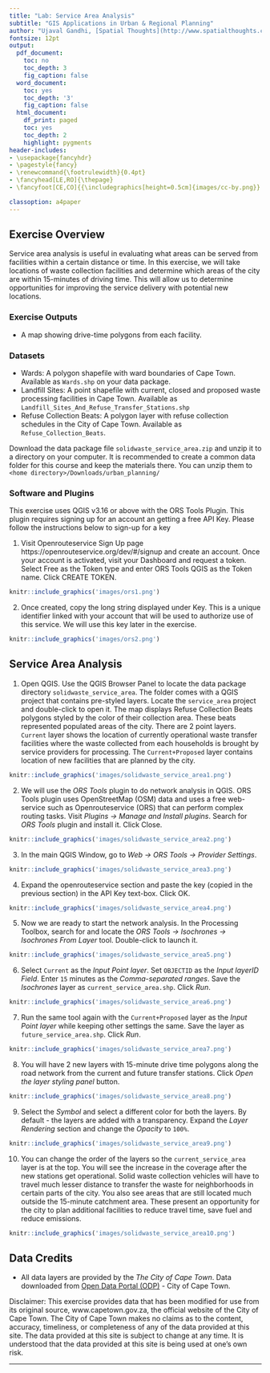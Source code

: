 ```yaml
---
title: "Lab: Service Area Analysis"
subtitle: "GIS Applications in Urban & Regional Planning"
author: "Ujaval Gandhi, [Spatial Thoughts](http://www.spatialthoughts.com)"
fontsize: 12pt
output:
  pdf_document:
    toc: no
    toc_depth: 3
    fig_caption: false
  word_document:
    toc: yes
    toc_depth: '3'
    fig_caption: false
  html_document:
    df_print: paged
    toc: yes
    toc_depth: 2
    highlight: pygments
header-includes:
- \usepackage{fancyhdr}
- \pagestyle{fancy}
- \renewcommand{\footrulewidth}{0.4pt}
- \fancyhead[LE,RO]{\thepage}
- \fancyfoot[CE,CO]{{\includegraphics[height=0.5cm]{images/cc-by.png}} Ujaval Gandhi http://www.spatialthoughts.com}

classoption: a4paper
---
```


\newpage

\tableofcontents

\pagenumbering{arabic} 

\newpage

## Exercise Overview

Service area analysis is useful in evaluating what areas can be served from facilities within a certain distance or time. In this exercise, we will take locations of waste collection facilities and determine which areas of the city are within 15-minutes of driving time. This will allow us to determine opportunities for improving the service delivery with potential new locations.

### Exercise Outputs

- A map showing drive-time polygons from each facility.

### Datasets

- Wards: A polygon shapefile with ward boundaries of Cape Town. Available as `Wards.shp` on your data package.
- Landfill Sites: A point shapefile with current, closed and proposed waste processing facilities in Cape Town. Available as `Landfill_Sites_And_Refuse_Transfer_Stations.shp`
- Refuse Collection Beats: A polygon layer with refuse collection schedules in the City of Cape Town. Available as `Refuse_Collection_Beats`.

Download the data package file `solidwaste_service_area.zip` and unzip it to a directory on your computer. It is recommended to create a common data folder for this course and keep the materials there. You can unzip them to `<home directory>/Downloads/urban_planning/`

\newpage

### Software and Plugins

This exercise uses QGIS v3.16 or above with the ORS Tools Plugin. This plugin requires signing up for an account an getting a free API Key. Please follow the instructions below to sign-up for a key


1.  Visit Openrouteservice Sign Up page https://openrouteservice.org/dev/#/signup and create an account. Once your account is activated, visit your Dashboard and request a token. Select Free as the Token type and enter ORS Tools QGIS as the Token name. Click CREATE TOKEN.

```r
knitr::include_graphics('images/ors1.png')
```

2. Once created, copy the long string displayed under Key. This is a unique identifier linked with your account that will be used to authorize use of this service. We will use this key later in the exercise.

```r
knitr::include_graphics('images/ors2.png')
```

\newpage

## Service Area Analysis

1. Open QGIS.  Use the QGIS Browser Panel to locate the data package directory `solidwaste_service_area`. The folder comes with a QGIS project that contains pre-styled layers. Locate the `service_area` project and double-click to open it. The map displays Refuse Collection Beats polygons styled by the color of their collection area. These beats represented populated areas of the city. There are 2 point layers. `Current` layer shows the location of currently operational waste transfer facilities where the waste collected from each households is brought by service providers for processing. The `Current+Proposed` layer contains location of new facilities that are planned by the city.

```r
knitr::include_graphics('images/solidwaste_service_area1.png')
```

2. We will use the *ORS Tools* plugin to do network analysis in QGIS. ORS Tools plugin uses OpenStreetMap (OSM) data and uses a free web-service such as Openrouteservice (ORS) that can perform complex routing tasks. Visit *Plugins &rarr; Manage and Install plugins*. Search for *ORS Tools* plugin and install it. Click Close.

```r
knitr::include_graphics('images/solidwaste_service_area2.png')
```

3. In the main QGIS Window, go to *Web &rarr; ORS Tools &rarr; Provider Settings*.

```r
knitr::include_graphics('images/solidwaste_service_area3.png')
```

4. Expand the openrouteservice section and paste the key (copied in the previous section) in the API Key text-box. Click OK.

```r
knitr::include_graphics('images/solidwaste_service_area4.png')
```

5. Now we are ready to start the network analysis. In the Processing Toolbox, search for and locate the *ORS Tools &rarr; Isochrones &rarr; Isochrones From Layer* tool. Double-click to launch it.

```r
knitr::include_graphics('images/solidwaste_service_area5.png')
```

6. Select `Current` as the *Input Point layer*. Set `OBJECTID` as the *Input layerID Field*. Enter `15` minutes as the *Comma-separated ranges*. Save the *Isochrones* layer as `current_service_area.shp`. Click *Run*.

```r
knitr::include_graphics('images/solidwaste_service_area6.png')
```

7. Run the same tool again with the `Current+Proposed` layer as the  *Input Point layer* while keeping other settings the same. Save the layer as `future_service_area.shp`. Click *Run*.

```r
knitr::include_graphics('images/solidwaste_service_area7.png')
```

8. You will have 2 new layers with 15-minute drive time polygons along the road network from the current and future transfer stations. Click *Open the layer styling panel* button.

```r
knitr::include_graphics('images/solidwaste_service_area8.png')
```

9. Select the *Symbol* and select a different color for both the layers. By default - the layers are added with a transparency. Expand the *Layer Rendering* section and change the *Opacity* to `100%`.

```r
knitr::include_graphics('images/solidwaste_service_area9.png')
```

10. You can change the order of the layers so the `current_service_area` layer is at the top. You will see the increase in the coverage after the new stations get operational. Solid waste collection vehicles will have to travel much lesser distance to transfer the waste for neighborhoods in certain parts of the city. You also see areas that are still located much outside the 15-minute catchment area. These present an opportunity for the city to plan additional facilities to reduce travel time, save fuel and reduce emissions.

```r
knitr::include_graphics('images/solidwaste_service_area10.png')
```

\newpage


## Data Credits

- All data layers are provided by the *The City of Cape Town*. Data downloaded from [Open Data Portal (ODP)](https://odp.capetown.gov.za/) - City of Cape Town. 

Disclaimer: This exercise provides data that has been modified for use from its original source, www.capetown.gov.za, the official website of the City of Cape Town. The City of Cape Town makes no claims as to the content, accuracy, timeliness, or completeness of any of the data provided at this site. The data provided at this site is subject to change at any time. It is understood that the data provided at this site is being used at one’s own risk.

***